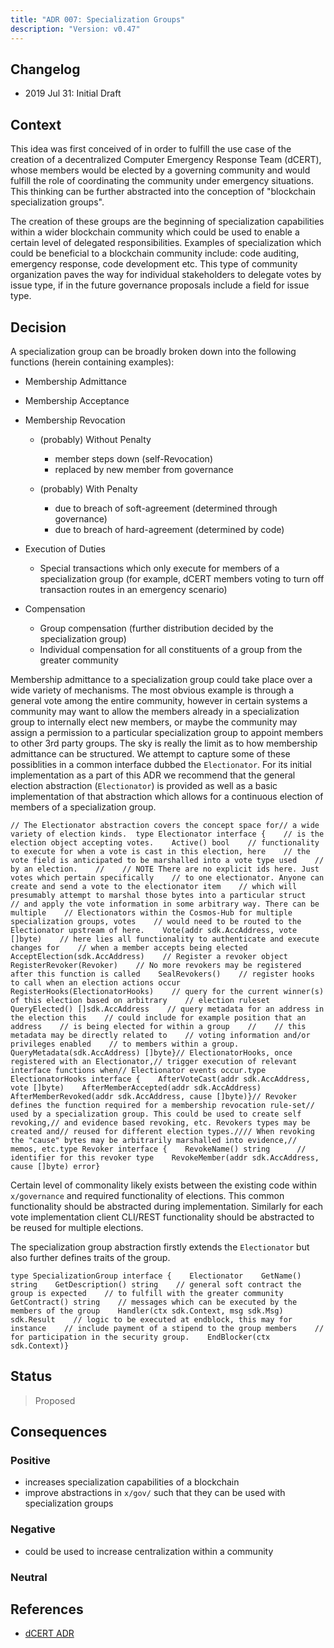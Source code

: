 ```yaml
---
title: "ADR 007: Specialization Groups"
description: "Version: v0.47"
---
```


## Changelog[​](#changelog "Direct link to Changelog")

* 2019 Jul 31: Initial Draft

## Context[​](#context "Direct link to Context")

This idea was first conceived of in order to fulfill the use case of the creation of a decentralized Computer Emergency Response Team (dCERT), whose members would be elected by a governing community and would fulfill the role of coordinating the community under emergency situations. This thinking can be further abstracted into the conception of "blockchain specialization groups".

The creation of these groups are the beginning of specialization capabilities within a wider blockchain community which could be used to enable a certain level of delegated responsibilities. Examples of specialization which could be beneficial to a blockchain community include: code auditing, emergency response, code development etc. This type of community organization paves the way for individual stakeholders to delegate votes by issue type, if in the future governance proposals include a field for issue type.

## Decision[​](#decision "Direct link to Decision")

A specialization group can be broadly broken down into the following functions (herein containing examples):

* Membership Admittance

* Membership Acceptance

* Membership Revocation

  * (probably) Without Penalty

    * member steps down (self-Revocation)
    * replaced by new member from governance

  * (probably) With Penalty

    * due to breach of soft-agreement (determined through governance)
    * due to breach of hard-agreement (determined by code)

* Execution of Duties
  * Special transactions which only execute for members of a specialization group (for example, dCERT members voting to turn off transaction routes in an emergency scenario)

* Compensation

  * Group compensation (further distribution decided by the specialization group)
  * Individual compensation for all constituents of a group from the greater community

Membership admittance to a specialization group could take place over a wide variety of mechanisms. The most obvious example is through a general vote among the entire community, however in certain systems a community may want to allow the members already in a specialization group to internally elect new members, or maybe the community may assign a permission to a particular specialization group to appoint members to other 3rd party groups. The sky is really the limit as to how membership admittance can be structured. We attempt to capture some of these possiblities in a common interface dubbed the `Electionator`. For its initial implementation as a part of this ADR we recommend that the general election abstraction (`Electionator`) is provided as well as a basic implementation of that abstraction which allows for a continuous election of members of a specialization group.

```
// The Electionator abstraction covers the concept space for// a wide variety of election kinds.  type Electionator interface {    // is the election object accepting votes.    Active() bool    // functionality to execute for when a vote is cast in this election, here    // the vote field is anticipated to be marshalled into a vote type used    // by an election.    //    // NOTE There are no explicit ids here. Just votes which pertain specifically    // to one electionator. Anyone can create and send a vote to the electionator item    // which will presumably attempt to marshal those bytes into a particular struct    // and apply the vote information in some arbitrary way. There can be multiple    // Electionators within the Cosmos-Hub for multiple specialization groups, votes    // would need to be routed to the Electionator upstream of here.    Vote(addr sdk.AccAddress, vote []byte)    // here lies all functionality to authenticate and execute changes for    // when a member accepts being elected    AcceptElection(sdk.AccAddress)    // Register a revoker object    RegisterRevoker(Revoker)    // No more revokers may be registered after this function is called    SealRevokers()    // register hooks to call when an election actions occur    RegisterHooks(ElectionatorHooks)    // query for the current winner(s) of this election based on arbitrary    // election ruleset    QueryElected() []sdk.AccAddress    // query metadata for an address in the election this    // could include for example position that an address    // is being elected for within a group    //    // this metadata may be directly related to    // voting information and/or privileges enabled    // to members within a group.    QueryMetadata(sdk.AccAddress) []byte}// ElectionatorHooks, once registered with an Electionator,// trigger execution of relevant interface functions when// Electionator events occur.type ElectionatorHooks interface {    AfterVoteCast(addr sdk.AccAddress, vote []byte)    AfterMemberAccepted(addr sdk.AccAddress)    AfterMemberRevoked(addr sdk.AccAddress, cause []byte)}// Revoker defines the function required for a membership revocation rule-set// used by a specialization group. This could be used to create self revoking,// and evidence based revoking, etc. Revokers types may be created and// reused for different election types.//// When revoking the "cause" bytes may be arbitrarily marshalled into evidence,// memos, etc.type Revoker interface {    RevokeName() string      // identifier for this revoker type    RevokeMember(addr sdk.AccAddress, cause []byte) error}
```

Certain level of commonality likely exists between the existing code within `x/governance` and required functionality of elections. This common functionality should be abstracted during implementation. Similarly for each vote implementation client CLI/REST functionality should be abstracted to be reused for multiple elections.

The specialization group abstraction firstly extends the `Electionator` but also further defines traits of the group.

```
type SpecializationGroup interface {    Electionator    GetName() string    GetDescription() string    // general soft contract the group is expected    // to fulfill with the greater community    GetContract() string    // messages which can be executed by the members of the group    Handler(ctx sdk.Context, msg sdk.Msg) sdk.Result    // logic to be executed at endblock, this may for instance    // include payment of a stipend to the group members    // for participation in the security group.    EndBlocker(ctx sdk.Context)}
```

## Status[​](#status "Direct link to Status")

> Proposed

## Consequences[​](#consequences "Direct link to Consequences")

### Positive[​](#positive "Direct link to Positive")

* increases specialization capabilities of a blockchain
* improve abstractions in `x/gov/` such that they can be used with specialization groups

### Negative[​](#negative "Direct link to Negative")

* could be used to increase centralization within a community

### Neutral[​](#neutral "Direct link to Neutral")

## References[​](#references "Direct link to References")

* [dCERT ADR](/v0.47/build/architecture/adr-008-dCERT-group)
